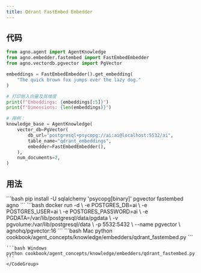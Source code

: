 ```yaml
---
title: Qdrant FastEmbed Embedder
---
```


## 代码

```python
from agno.agent import AgentKnowledge
from agno.embedder.fastembed import FastEmbedEmbedder
from agno.vectordb.pgvector import PgVector

embeddings = FastEmbedEmbedder().get_embedding(
    "The quick brown fox jumps over the lazy dog."
)

# 打印嵌入向量及其维度
print(f"Embeddings: {embeddings[:5]}")
print(f"Dimensions: {len(embeddings)}")

# 用例：
knowledge_base = AgentKnowledge(
    vector_db=PgVector(
        db_url="postgresql+psycopg://ai:ai@localhost:5532/ai",
        table_name="qdrant_embeddings",
        embedder=FastEmbedEmbedder(),
    ),
    num_documents=2,
)
```

## 用法

<Steps>
  <Snippet file="create-venv-step.mdx" />

  <Step title="安装库">
    ```bash
    pip install -U sqlalchemy 'psycopg[binary]' pgvector fastembed agno
    ```
  </Step>

  <Step title="运行 PgVector">
    ```bash
    docker run -d \
      -e POSTGRES_DB=ai \
      -e POSTGRES_USER=ai \
      -e POSTGRES_PASSWORD=ai \
      -e PGDATA=/var/lib/postgresql/data/pgdata \
      -v pgvolume:/var/lib/postgresql/data \
      -p 5532:5432 \
      --name pgvector \
      agnohq/pgvector:16
    ```
  </Step>

  <Step title="运行 Agent">
    <CodeGroup>
    ```bash Mac
    python cookbook/agent_concepts/knowledge/embedders/qdrant_fastembed.py
    ```

    ```bash Windows
    python cookbook/agent_concepts/knowledge/embedders/qdrant_fastembed.py
    ```
    </CodeGroup>
  </Step>
</Steps>